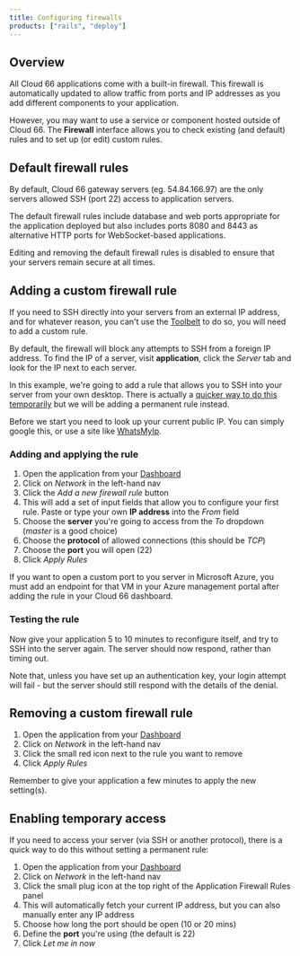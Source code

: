 ```yaml
---
title: Configuring firewalls
products: ["rails", "deploy"]
---
```


## Overview

All Cloud 66 applications come with a built-in firewall. This firewall is automatically updated to allow traffic from ports and IP addresses as you add different components to your application.

However, you may want to use a service or component hosted outside of Cloud 66. The **Firewall** interface allows you to check existing (and default) rules and to set up (or edit) custom rules.

## Default firewall rules

By default, Cloud 66 gateway servers (eg. 54.84.166.97) are the only servers allowed SSH (port 22) access to application servers. 

The default firewall rules include database and web ports appropriate for the application deployed but also includes ports 8080 and 8443 as alternative HTTP ports for WebSocket-based applications. 

Editing and removing the default firewall rules is disabled to ensure that your servers remain secure at all times.

## Adding a custom firewall rule

If you need to SSH directly into your servers from an external IP address, and for whatever reason, you can't use the [Toolbelt](/:product/:version?/toolbelt/using-cloud66-toolbelt#access-your-servers-via-toolbelt) to do so, you will need to add a custom rule.

By default, the firewall will block any attempts to SSH from a foreign IP address. To find the IP of a server, visit **application**, click the *Server* tab and look for the IP next to each server.

In this example, we're going to add a rule that allows you to SSH into your server from your own desktop. There is actually a [quicker way to do this temporarily](#enabling-temporary-access) but we will be adding a permanent rule instead. 

Before we start you need to look up your current public IP. You can simply google this, or use a site like [WhatsMyIp](https://www.whatismyip.com/).

### Adding and applying the rule

1. Open the application from your [Dashboard](https://app.cloud66.com/dashboard)
2. Click on *Network*  in the left-hand nav
3. Click the *Add a new firewall rule* button
4. This will add a set of input fields that allow you to configure your first rule. Paste or type your own **IP address** into the *From* field 
5. Choose the **server** you're going to access from the *To* dropdown (*master* is a good choice)
6. Choose the **protocol** of allowed connections (this should be *TCP*)
7. Choose the **port** you will open (22)
8. Click *Apply Rules*

<Callout type="warning" title="Microsoft Azure notice">
If you want to open a custom port to you server in Microsoft Azure, you must add an endpoint for that VM in your Azure management portal after adding the rule in your Cloud 66 dashboard.
</Callout>

### Testing the rule

Now give your application 5 to 10 minutes to reconfigure itself, and try to SSH into the server again. The server should now respond, rather than timing out.

Note that, unless you have set up an authentication key, your login attempt will fail - but the server should still respond with the details of the denial.

## Removing a custom firewall rule

1. Open the application from your [Dashboard](https://app.cloud66.com/dashboard)
2. Click on *Network*  in the left-hand nav
3. Click the small red icon next to the rule you want to remove
4. Click *Apply Rules*

Remember to give your application a few minutes to apply the new setting(s).

## Enabling temporary access

If you need to access your server (via SSH or another protocol), there is a quick way to do this without setting a permanent rule:

1. Open the application from your [Dashboard](https://app.cloud66.com/dashboard)
2. Click on *Network*  in the left-hand nav
3. Click the small plug icon at the top right of the Application Firewall Rules panel
4. This will automatically fetch your current IP address, but you can also manually enter any IP address
5. Choose how long the port should be open (10 or 20 mins)
6. Define the **port** you're using (the default is 22)
7. Click *Let me in now*

